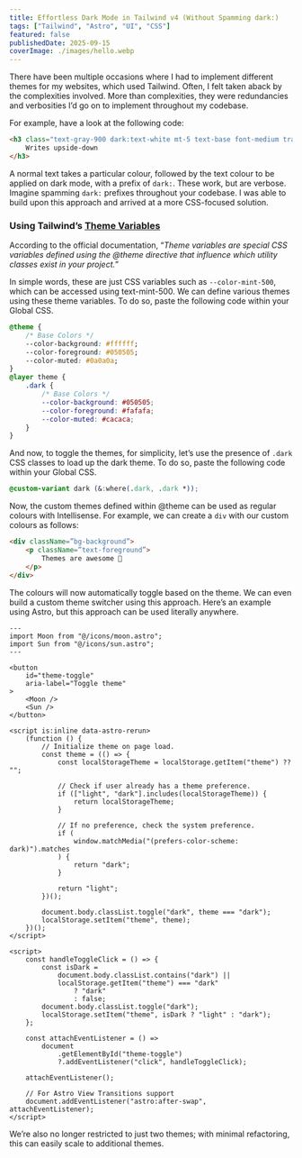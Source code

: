 ```yaml
---
title: Effortless Dark Mode in Tailwind v4 (Without Spamming dark:)
tags: ["Tailwind", "Astro", "UI", "CSS"]
featured: false
publishedDate: 2025-09-15
coverImage: ./images/hello.webp
---
```


There have been multiple occasions where I had to implement different themes for my websites, which used Tailwind. Often, I felt taken aback by the complexities involved. More than complexities, they were redundancies and verbosities I’d go on to implement throughout my codebase.

For example, have a look at the following code:

```html
<h3 class="text-gray-900 dark:text-white mt-5 text-base font-medium tracking-tight">
    Writes upside-down
</h3>
```

A normal text takes a particular colour, followed by the text colour to be applied on dark mode, with a prefix of `dark:`. These work, but are verbose. Imagine spamming `dark:` prefixes throughout your codebase. I was able to build upon this approach and arrived at a more CSS-focused solution.

### Using Tailwind’s [Theme Variables](https://tailwindcss.com/docs/theme)

According to the official documentation, “_Theme variables are special CSS variables defined using the @theme directive that influence which utility classes exist in your project._”

In simple words, these are just CSS variables such as `--color-mint-500`, which can be accessed using text-mint-500. We can define various themes using these theme variables. To do so, paste the following code within your Global CSS.

```css
@theme {
    /* Base Colors */
    --color-background: #ffffff;
    --color-foreground: #050505;
    --color-muted: #0a0a0a;
}
@layer theme {
    .dark {
        /* Base Colors */
        --color-background: #050505;
        --color-foreground: #fafafa;
        --color-muted: #cacaca;
    }
}
```

And now, to toggle the themes, for simplicity, let’s use the presence of `.dark` CSS classes to load up the dark theme. To do so, paste the following code within your Global CSS.

```css
@custom-variant dark (&:where(.dark, .dark *));
```

Now, the custom themes defined within @theme can be used as regular colours with Intellisense. For example, we can create a `div` with our custom colours as follows:

```html
<div className=”bg-background”>
    <p className=”text-foreground”>
        Themes are awesome 🚀
    </p>
</div>
```

The colours will now automatically toggle based on the theme. We can even build a custom theme switcher using this approach. Here’s an example using Astro, but this approach can be used literally anywhere.

```astro
---
import Moon from "@/icons/moon.astro";
import Sun from "@/icons/sun.astro";
---

<button
    id="theme-toggle"
    aria-label="Toggle theme"
>
    <Moon />
    <Sun />
</button>

<script is:inline data-astro-rerun>
    (function () {
        // Initialize theme on page load.
        const theme = (() => {
            const localStorageTheme = localStorage.getItem("theme") ?? "";

            // Check if user already has a theme preference.
            if (["light", "dark"].includes(localStorageTheme)) {
                return localStorageTheme;
            }

            // If no preference, check the system preference.
            if (
                window.matchMedia("(prefers-color-scheme: dark)").matches
            ) {
                return "dark";
            }

            return "light";
        })();

        document.body.classList.toggle("dark", theme === "dark");
        localStorage.setItem("theme", theme);
    })();
</script>

<script>
    const handleToggleClick = () => {
        const isDark =
            document.body.classList.contains("dark") ||
            localStorage.getItem("theme") === "dark"
                ? "dark"
                : false;
        document.body.classList.toggle("dark");
        localStorage.setItem("theme", isDark ? "light" : "dark");
    };

    const attachEventListener = () =>
        document
            .getElementById("theme-toggle")
            ?.addEventListener("click", handleToggleClick);

    attachEventListener();

    // For Astro View Transitions support
    document.addEventListener("astro:after-swap", attachEventListener);
</script>
```

We’re also no longer restricted to just two themes; with minimal refactoring, this can easily scale to additional themes.
